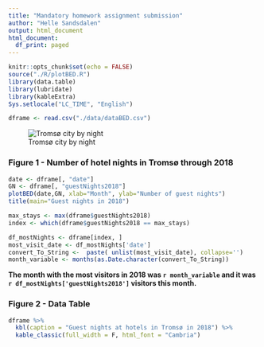 ```yaml
---
title: "Mandatory homework assignment submission"
author: "Helle Sandsdalen"
output: html_document
html_document: 
  df_print: paged
---
```


```r
knitr::opts_chunk$set(echo = FALSE)
source("./R/plotBED.R")
library(data.table)
library(lubridate)
library(kableExtra)
Sys.setlocale("LC_TIME", "English")

dframe <- read.csv("./data/dataBED.csv")
```
![Tromsø city by night](./picture/tromso_by_night.png)


<h3> Figure 1 - Number of hotel nights in Tromsø through 2018 </h3>
``` r
date <- dframe[, "date"]
GN <- dframe[, "guestNights2018"]
plotBED(date,GN, xlab="Month", ylab="Number of guest nights")
title(main="Guest nights in 2018")


```
```R

max_stays <- max(dframe$guestNights2018)
index <- which(dframe$guestNights2018 == max_stays)

df_mostNights <- dframe[index, ]
most_visit_date <- df_mostNights['date']
convert_To_String <-  paste( unlist(most_visit_date), collapse='')
month_variable <- months(as.Date.character(convert_To_String))


```
<b>The month with the most visitors in 2018 was `r month_variable` and it was `r df_mostNights['guestNights2018']` visitors this month. </b>


<h3>Figure 2 - Data Table </h3>
``` R
dframe %>%
  kbl(caption = "Guest nights at hotels in Tromsø in 2018") %>%
  kable_classic(full_width = F, html_font = "Cambria")
```



